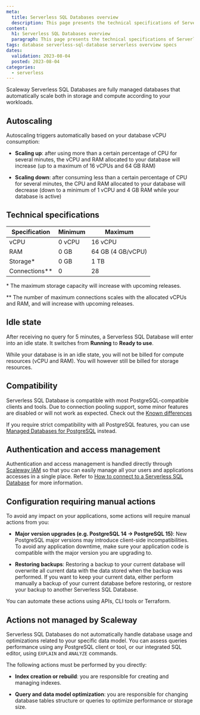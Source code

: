 ```yaml
---
meta:
  title: Serverless SQL Databases overview
  description: This page presents the technical specifications of Serverless SQL databases
content:
  h1: Serverless SQL Databases overview
  paragraph: This page presents the technical specifications of Serverless SQL databases 
tags: database serverless-sql-database serverless overview specs
dates:
  validation: 2023-08-04
  posted: 2023-08-04
categories:
  - serverless
---
```


Scaleway Serverless SQL Databases are fully managed databases that automatically scale both in storage and compute according to your workloads.

<Lightbox src="serverless-sql-databases-schema.webp" alt="" />

## Autoscaling

Autoscaling triggers automatically based on your database vCPU consumption:

  - **Scaling up**: after using more than a certain percentage of CPU for several minutes, the vCPU and RAM allocated to your database will increase (up to a maximum of 16 vCPUs and 64 GB RAM)

  - **Scaling down**: after consuming less than a certain percentage of CPU for several minutes, the CPU and RAM allocated to your database will decrease (down to a minimum of 1 vCPU and 4 GB RAM while your database is active)

## Technical specifications

| Specification   | Minimum | Maximum           |
|-----------------|---------|-------------------|
| vCPU            | 0 vCPU  | 16 vCPU           |
| RAM             | 0 GB    | 64 GB (4 GB/vCPU) |
| Storage\*       | 0 GB    | 1 TB              |
| Connections\*\* | 0       | 28                |

\* The maximum storage capacity will increase with upcoming releases.

\*\* The number of maximum connections scales with the allocated vCPUs and RAM, and will increase with upcoming releases. 

## Idle state
After receiving no query for 5 minutes, a Serverless SQL Database will enter into an idle state. It switches from **Running** to **Ready to use**.

While your database is in an idle state, you will not be billed for compute resources (vCPU and RAM). You will however still be billed for storage resources.

## Compatibility

Serverless SQL Database is compatible with most PostgreSQL-compatible clients and tools. Due to connection pooling support, some minor features are disabled or will not work as expected. Check out the [Known differences](/serverless/sql-databases/reference-content/known-differences/)

If you require strict compatibility with all PostgreSQL features, you can use [Managed Databases for PostgreSQL](/managed-databases/postgresql-and-mysql/quickstart/) instead.

## Authentication and access management

Authentication and access management is handled directly through [Scaleway IAM](/identity-and-access-management/iam/concepts/) so that you can easily manage all your users and applications accesses in a single place. Refer to [How to connect to a Serverless SQL Database](/serverless/sql-databases/how-to/connect-to-a-database/) for more information.

## Configuration requiring manual actions

To avoid any impact on your applications, some actions will require manual actions from you:

- **Major version upgrades (e.g. PostgreSQL 14 -> PostgreSQL 15)**: New PostgreSQL major versions may introduce client-side incompatibilities. To avoid any application downtime, make sure your application code is compatible with the major version you are upgrading to.

- **Restoring backups**: Restoring a backup to your current database will overwrite all current data with the data stored when the backup was performed. If you want to keep your current data, either perform manually a backup of your current database before restoring, or restore your backup to another Serverless SQL Database.

<Message type="note">
    You can automate these actions using APIs, CLI tools or Terraform.
</Message>

## Actions not managed by Scaleway

Serverless SQL Databases do not automatically handle database usage and optimizations related to your specific data model. You can assess queries performance using any PostgreSQL client or tool, or our integrated SQL editor, using `EXPLAIN` and `ANALYZE` commands. 

The following actions must be performed by you directly:

- **Index creation or rebuild**: you are responsible for creating and managing indexes.

- **Query and data model optimization**: you are responsible for changing database tables structure or queries to optimize performance or storage size.